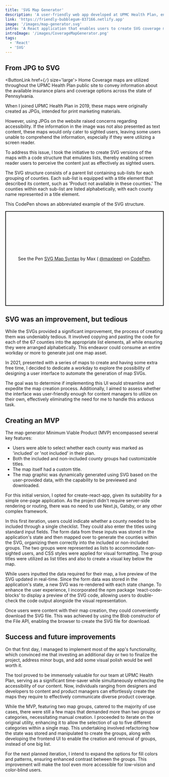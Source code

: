 ```yaml
---
title: 'SVG Map Generator'
description: 'A user-friendly web app developed at UPMC Health Plan, enabling effortless creation of SVG-based maps to communicate insurance plans and coverage options across Pennsylvania. Its iterative development provided multi-category support, increased accessibility, and time-saving benefits for designers, product managers, and more.'
link: 'https://friendly-bubblegum-837166.netlify.app'
image: '/images/map-generator.svg'
intro: 'A React application that enables users to create SVG coverage maps by marking counties as "included" or "not included", along with customizable titles. Its intuitive interface and iterative improvements made it a valuable time-saving tool for various team members, while  enhancing accessibility for all users.'
introImage: '/images/CoverageMapGenerator.png'
tags:
  - 'React'
  - 'SVG'
---
```



## From JPG to SVG

<ButtonLink href={`/`} size='large'>
  Home
</ButtonLink>
Coverage maps are utilized throughout the UPMC Health Plan public site to convey information about the
available insurance plans and coverage options across the state of Pennsylvania.

When I joined UPMC Health Plan in 2019, these maps were originally created as JPGs, intended for print marketing materials.

However, using JPGs on the website raised concerns regarding accessibility. If the information in the image was not also presented as text content, these maps would only cater to sighted users, leaving some users unable to comprehend the information, especially if they were utilizing a screen reader.

To address this issue, I took the initiative to create SVG versions of the maps with a code structure that emulates lists, thereby enabling screen reader users to perceive the content just as effectively as sighted users.

The SVG structure consists of a parent list containing sub-lists for each grouping of counties. Each sub-list is equipped with a title element that described its content, such as 'Product not available in these counties.' The counties within each sub-list are listed alphabetically, with each county name represented in a title element.

This CodePen shows an abbreviated example of the SVG structure.

<p
  class='codepen'
  data-height='300'
  data-default-tab='html'
  data-slug-hash='ZEmwLYP'
  data-user='maxleee'
  style='height: 300px; box-sizing: border-box; display: flex; align-items: center; justify-content: center; border: 2px solid; margin: 1em 0; padding: 1em;'>
  <span>
    See the Pen <a href='https://codepen.io/maxleee/pen/ZEmwLYP'>SVG Map Syntax</a> by Max (
    <a href='https://codepen.io/maxleee'>@maxleee</a>) on <a href='https://codepen.io'>CodePen</a>.
  </span>
</p>
<script async src='https://cpwebassets.codepen.io/assets/embed/ei.js'></script>

## SVG was an improvement, but tedious

While the SVGs provided a significant improvement, the process of creating them was undeniably tedious. It involved copying and pasting the code for each of the 67 counties into the appropriate list elements, all while ensuring they were arranged alphabetically. This endeavor could consume an entire workday or more to generate just one map asset.

In 2021, presented with a series of maps to create and having some extra free time, I decided to dedicate a workday to explore the possibility of designing a user interface to automate the generation of map SVGs.

The goal was to determine if implementing this UI would streamline and expedite the map creation process. Additionally, I aimed to assess whether the interface was user-friendly enough for content managers to utilize on their own, effectively eliminating the need for me to handle this arduous task.

## Creating an MVP

The map generator Minimum Viable Product (MVP) encompassed several key features:

- Users were able to select whether each county was marked as 'included' or 'not included' in their plan.
- Both the included and non-included county groups had customizable titles.
- The map itself had a custom title.
- The map graphic was dynamically generated using SVG based on the user-provided data, with the capability to be previewed and downloaded.

For this initial version, I opted for create-react-app, given its suitability for a simple one-page application. As the project didn't require server-side rendering or routing, there was no need to use Next.js, Gatsby, or any other complex framework.

In this first iteration, users could indicate whether a county needed to be included through a single checklist. They could also enter the titles using standard input fields. The form data from these inputs was stored in the application's state and then mapped over to generate the counties within the SVG, organizing them correctly into the included or non-included groups. The two groups were represented as lists to accommodate non-sighted users, and CSS styles were applied for visual formatting. The group titles were utilized as list titles and also to create a visual key below the map.

While users inputted the data required for their map, a live preview of the SVG updated in real-time. Since the form data was stored in the application's state, a new SVG was re-rendered with each state change. To enhance the user experience, I incorporated the npm package 'react-code-blocks' to display a preview of the SVG code, allowing users to double-check the code output alongside the visual representation.

Once users were content with their map creation, they could conveniently download the SVG file. This was achieved by using the Blob constructor of the File API, enabling the browser to create the SVG file for download.

## Success and future improvements

On that first day, I managed to implement most of the app's functionality, which convinced me that investing an additional day or two to finalize the project, address minor bugs, and add some visual polish would be well worth it.

The tool proved to be immensely valuable for our team at UPMC Health Plan, serving as a significant time-saver while simultaneously enhancing the accessibility of our content. Now, individuals ranging from designers and developers to content and product managers can effortlessly create the maps they require to effectively communicate diverse product coverage.

While the MVP, featuring two map groups, catered to the majority of use cases, there were still a few maps that demanded more than two groups or categories, necessitating manual creation. I proceeded to iterate on the original utility, enhancing it to allow the selection of up to five different categories within a single map. This undertaking involved refactoring how the state was stored and manipulated to create the groups, along with developing the frontend UI to enable the creation and removal of groups, instead of one big list.

For the next planned iteration, I intend to expand the options for fill colors and patterns, ensuring enhanced contrast between the groups. This improvement will make the tool even more accessible for low-vision and color-blind users.
